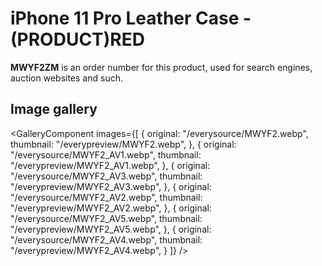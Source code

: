 
# iPhone 11 Pro Leather Case - (PRODUCT)RED

<Callout type='info' emoji='👉🏻'>**MWYF2ZM** is an order number for this product, used for search engines, auction websites and such.</Callout>

## Image gallery

<GalleryComponent
    images={[
      {
        original: "/everysource/MWYF2.webp",
        thumbnail: "/everypreview/MWYF2.webp",
      },
      {
        original: "/everysource/MWYF2_AV1.webp",
        thumbnail: "/everypreview/MWYF2_AV1.webp",
      },
      {
        original: "/everysource/MWYF2_AV3.webp",
        thumbnail: "/everypreview/MWYF2_AV3.webp",
      },
      {
        original: "/everysource/MWYF2_AV2.webp",
        thumbnail: "/everypreview/MWYF2_AV2.webp",
      },
      {
        original: "/everysource/MWYF2_AV5.webp",
        thumbnail: "/everypreview/MWYF2_AV5.webp",
      },
      {
        original: "/everysource/MWYF2_AV4.webp",
        thumbnail: "/everypreview/MWYF2_AV4.webp",
      }
    ]}
  />

